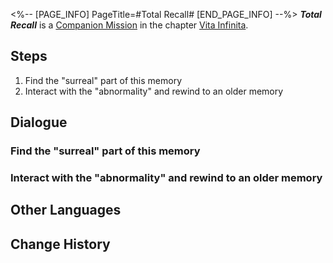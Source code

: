 <%-- [PAGE_INFO]
PageTitle=#Total Recall#
[END_PAGE_INFO] --%>
{{Stub|Dialogue.}}
{{Mission Infobox
|id            = 2020503
|title         = 
|image         = <!--Mission Total Recall.png-->
|type          = Companion
|event_name    = 
|chapter       = Vita Infinita (Companion Mission Chapter)
|requirements  = [[Companion Mission]] ''[[Total Recall]]'' completed
|summary       = <!--official mission summary from Fate's Atlas-->
|characters    = Fu Xuan; March 7th; Memory-Bronya; Memory-Gepard; Memory-Pela; Memory-Sampo; Memory-Seele; Trailblazer
|startLocation = [[The Xianzhou Luofu]] - [[Memory-Belobog]]
|world         = The Xianzhou Luofu
|area          = Memory-Belobog
|prev          = 
|next          = 
|rewards       = Trailblaze EXP*450; Stellar Jade*100; Traveler's Guide*8; Lost Crystal*8; Oath of Steel*6; Credit*90,000
}}
'''''Total Recall''''' is a [[Companion Mission]] in the chapter [[Vita Infinita (Companion Mission Chapter)|Vita Infinita]].

==Steps==
# Find the "surreal" part of this memory
# Interact with the "abnormality" and rewind to an older memory

<!--
==Gameplay Notes==

--><!--
==Trial Character==

-->
==Dialogue==
{{Stub Dialogue}}

===Find the "surreal" part of this memory{{subst:void|<!--202050301-->}}===
{{Mission Description|type=companion|location=Memory-Belobog|People usually think about blizzards and freezing temperatures when it comes to Belobog, but the most profound memory March 7th have of that place is the impressive lobby of the Goethe Hotel.<br />She claims it is because she became a wanted criminal the day after she checked into the hotel. However... perhaps it is because a bright yet brief campfire is more memorable than even an epic in the dead of winter, no matter how magnificent the journey was.}}
{{Dialogue Start}}
:{{tx}}
{{Dialogue End}}

===Interact with the "abnormality" and rewind to an older memory{{subst:void|<!--202050306-->}}===
{{Mission Description|type=companion|location=Memory-Belobog|update|March 7th really doesn't think "a monitor from the Herta Space Station" can represent the entire station. She surmises that this item appeared here only because the station is positively covered by monitors of the same model and build... Their overwhelming presence had stamped themselves indelibly into her memory.<br />"But that's not half bad," she thought. "The only other memorable thing I have from there is the Doomsday Beast... Thank goodness it's the monitors that showed up!"}}
{{Dialogue Start}}
:{{tx}}
{{Dialogue End}}

==Other Languages==
{{Other Languages
|en   = Total Recall
|zhs  = 全面回忆
|zht  = 全面回憶
|ja   = 全て追憶
|ko   = 전반적 회상
|es   = Podemos recordarlo por usted
|fr   = Total Recall
|ru   = Вспомнить всё
|th   = หวนย้อนความทรงจำ
|vi   = Hồi Ức Toàn Diện
|de   = Lückenlose Erinnerung
|id   = Mengenang Penuh
|pt   = A Vingadora do Futuro
}}

==Change History==
{{Change History|1.3}}
